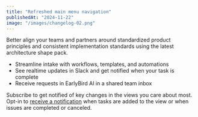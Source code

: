 ```yaml
---
title: "Refreshed main menu navigation"
publishedAt: "2024-11-22"
image: "/images/changelog-02.png"
---
```


Better align your teams and partners around standardized product principles and consistent implementation standards using the latest architecture shape pack.

*   Streamline intake with workflows, templates, and automations
*   See realtime updates in Slack and get notified when your task is complete
*   Receive requests in EarlyBird AI in a shared team inbox

Subscribe to get notified of key changes in the views you care about most. Opt-in to [receive a notification](#0) when tasks are added to the view or when issues are completed or canceled.